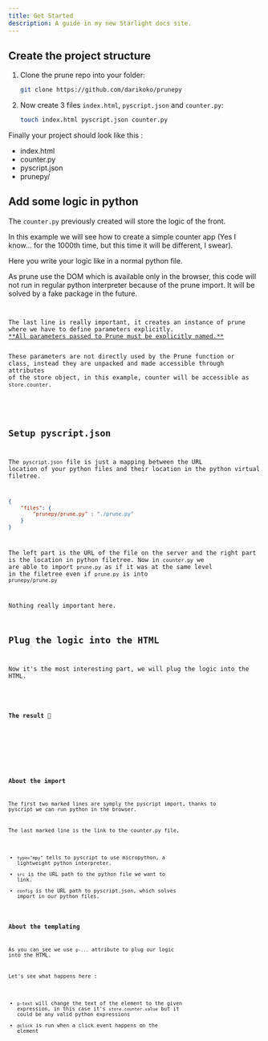 ```yaml
---
title: Get Started
description: A guide in my new Starlight docs site.
---
```




## Create the project structure

<Steps>

1. Clone the prune repo into your folder:

   ```bash
   git clone https://github.com/darikoko/prunepy
   ```

2. Now create 3 files `index.html`, `pyscript.json` and `counter.py`:
    ```bash
   touch index.html pyscript.json counter.py
   ```
</Steps>
Finally your project should look like this :

<FileTree>

- index.html
- counter.py
- pyscript.json
- prunepy/

</FileTree>



## Add some logic in python

The `counter.py` previously created will store the logic of the front.

In this example we will see how to create a simple counter app (Yes I know... for the 1000th time, but this time it will be different, I swear).

Here you write your logic like in a normal python file.

<Aside type="note">As prune use the DOM which is available only in the browser, this code will not run in regular python interpreter because of the prune import. It will be solved by a fake package in the future.</Aside>
<Code code={counterPythonCode} lang="py" title="counter.py" />


<Aside type="tip">
The last line is really important, it creates an instance of prune where we have to define parameters explicitly.
<u>**All parameters passed to Prune must be explicitly named.**</u>

These parameters are not directly used by the Prune function or class, instead they are unpacked and made accessible through attributes of the store object, in this example, counter will be accessible as `store.counter`.
</Aside>


## Setup pyscript.json
The `pyscript.json` file is just a mapping between the URL location of your python files and their location in the python virtual filetree.

```json
{
    "files": {
        "prunepy/prune.py" : "./prune.py"
    }
}
```

The left part is the URL of the file on the server and the right part is the location in python filetree.
Now in `counter.py` we are able to import `prune.py` as if it was at the same level in the filetree even if `prune.py` is into `prunepy/prune.py`

Nothing really important here.

## Plug the logic into the HTML

Now it's the most interesting part, we will plug the logic into the HTML.

<Code code={counterHTMLFullCode} lang="html" title="counter.html" mark={[6,7,15]} />


### The result 🥳

<script type="module" src="https://pyscript.net/releases/2024.11.1/core.js"></script>
<script type="mpy" src="/public/examples/counter.py" config="/public/examples/pyscript.json"></script>
<div class="result" set:html={counterInteractivityCode }>
</div>

### About the import
The first two marked lines are symply the pyscript import, thanks to pyscript we can run python in the browser.

The last marked line is the link to the counter.py file,
- `type="mpy"` tells to pyscript to use micropython, a lightweight python interpreter.
- `src` is the URL path to the python file we want to link.
- `config` is the URL path to pyscript.json, which solves import in our python files.


### About the templating

As you can see we use `p-...` attribute to plug our logic into the HTML.

Let's see what happens here :
- `p-text` will change the text of the element to the given expression, in this case it's `store.counter.value` but it could be any valid python expressions
- `@click` is run when a click event happens on the element







